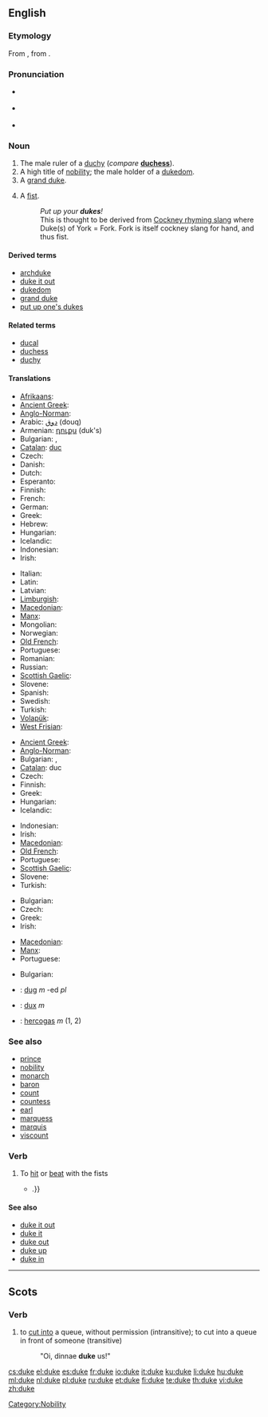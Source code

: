 {{also|Duke}}
==English==
{{wikipedia}}

===Etymology===
From {{etyl|fro}} {{term|lang=fro|duc}}, from {{etyl|la}} {{term|lang=la|dux}}.

===Pronunciation===
* {{a|Commonwealth}} {{IPA|/djuːk/}}
* {{a|US}} {{IPA|/duːk/ }}
* {{audio|en-us-duke.ogg|Audio (US)}}
*: {{rhymes|uːk}}

===Noun===
{{en-noun}}

# The male ruler of a [[duchy]] (''compare'' '''[[duchess]]''').
# A high title of [[nobility]]; the male holder of a [[dukedom]].
# A [[grand duke]].
# {{slang|usually in plural}} A [[fist]].
#: ''Put up your '''dukes'''!''
#: This is thought to be derived from [[Wikipedia:Cockney rhyming slang|Cockney rhyming slang]] where Duke(s) of York = Fork. Fork is itself cockney slang for hand, and thus fist.

====Derived terms====
* [[archduke]]
* [[duke it out]]
* [[dukedom]]
* [[grand duke]]
* [[put up one's dukes]]

====Related terms====
* [[ducal]]
* [[duchess]]
* [[duchy]]

====Translations====
{{trans-top|male ruler of a duchy}}
* [[Afrikaans]]: {{t-|af|hertog|xs=Afrikaans}}
* [[Ancient Greek]]: {{tø|grc|δούξ|sc=polytonic}}
* [[Anglo-Norman]]: {{tø|xno|duc}}
* Arabic: [[دوق]] (douq)
* Armenian: [[դուքս]] (duk's)
* Bulgarian: {{t|bg|херцог|m}}, {{t|bg|дук|m}}
* [[Catalan]]: [[duc]] {{m}}
* Czech: {{t-|cs|vévoda|m}}
* Danish: {{t-|da|hertug}}
* Dutch: {{t+|nl|hertog|m}}
* Esperanto: {{t-|eo|duko|xs=Esperanto}}
* Finnish: {{t-|fi|herttua}}
* French: {{t+|fr|duc|m}}
* German: {{t+|de|Herzog|m}}
* Greek: {{t|el|δούκας|m|tr=doúkas}}
* Hebrew: {{t+|he|דוכס}}
* Hungarian: {{t+|hu|herceg}}
* Icelandic: {{t-|is|hertogi|m}}
* Indonesian: {{t|id|adipati|xs=Indonesian}}
* Irish: {{t-|ga|diúc|m|xs=Irish}}
{{trans-mid}}
* Italian: {{t-|it|duca|m}}
* Latin: {{t+|la|dux|m}}
* Latvian: {{t|lv|herzogs|xs=Latvian}}
* [[Limburgish]]: {{t-|li|hertog|xs=Limburgish}}
* [[Macedonian]]: {{t-|mk|војвода|m|tr=vójvoda}}
* [[Manx]]: {{t-|gv|duic|xs=Manx}}
* Mongolian: {{t-|mn|гүн|tr=gün|sc=Cyrl|xs=Mongolian}}
* Norwegian: {{t-|no|hertug}}
* [[Old French]]: {{tø|fro|duc|m}}
* Portuguese: {{t+|pt|duque|m}}
* Romanian: {{t+|ro|duce|m}}
* Russian: {{t+|ru|герцог|m|tr=gértsog}}
* [[Scottish Gaelic]]: {{t-|gd|diùc|m|xs=Scottish Gaelic}}
* Slovene: {{t+|sl|vojvoda|m}}
* Spanish: {{t+|es|duque|m}}
* Swedish: {{t+|sv|hertig}}
* Turkish: {{t+|tr|dük}}
* [[Volapük]]: {{t+|vo|dük|xs=Volapük}}
* [[West Frisian]]: {{t-|fy|hartoch|xs=West Frisian}}
{{trans-bottom}}

{{trans-top|male holder of a dukedom}}
* [[Ancient Greek]]: {{tø|grc|δούξ|m|sc=polytonic}}
* [[Anglo-Norman]]: {{tø|xno|duc}}
* Bulgarian: {{t|bg|херцог|m}}, {{t|bg|дук|m}}
* [[Catalan]]: duc
* Czech: {{t-|cs|vévoda|m}}
* Finnish: {{t-|fi|herttua}}
* Greek: {{t|el|δούκας|m|tr=doúkas}}
* Hungarian: {{t+|hu|herceg}}
* Icelandic: {{t-|is|hertogi|m}}
{{trans-mid}}
* Indonesian: {{t|id|adipati|xs=Indonesian}}
* Irish: {{t-|ga|diúc|m|xs=Irish}}
* [[Macedonian]]: {{t-|mk|војвода|m|tr=vójvoda}}
* [[Old French]]: {{tø|fro|duc|m}}
* Portuguese: {{t+|pt|duque|m}}
* [[Scottish Gaelic]]: {{t-|gd|diùc|m|xs=Scottish Gaelic}}
* Slovene: {{t+|sl|vojvoda|m}}
* Turkish: {{t+|tr|dük}}
{{trans-bottom}}

{{trans-top|grand duke}}
* Bulgarian: {{t|bg|велик херцог|m}}
* Czech: {{t-|cs|velkovévoda|m}}
* Greek: {{t|el|μέγας δούκας|m|tr=mégas doúkas}}
* Irish: {{t-|ga|ard-diúc|m|xs=Irish}}
{{trans-mid}}
* [[Macedonian]]: {{t|mk|велик војвода|m|tr=vélik vójvoda}}
* [[Manx]]: {{t-|gv|ard-duic|m|xs=Manx}}
* Portuguese: {{t|pt|grão-duque}}
{{trans-bottom}}

{{trans-top|slang: fist}}
* Bulgarian: {{t|bg|юмрук|m}}
{{trans-mid}}
{{trans-bottom}}

<!--Remove this section once all of the translations below have been moved into the tables above.-->
{{checktrans-top}}
* {{ttbc|br}}: [[dug]] ''m'' -ed ''pl''
* {{ttbc|la}}: [[dux]] ''m''
* {{ttbc|lt}}: [[hercogas]] ''m'' (1, 2)
{{trans-bottom}}

===See also===
* [[prince]]
* [[nobility]]
* [[monarch]]
* [[baron]]
* [[count]]
* [[countess]]
* [[earl]]
* [[marquess]]
* [[marquis]]
* [[viscount]]

===Verb===
{{en-verb|duk|ed}}

# {{rare}} To [[hit]] or [[beat]] with the fists
#* {{quote-book|2003|John A. Dinan|Private Eyes in the Comics|isbn=159393002X|pageurl=http://books.google.com/books?id=7vvAzXjtBAcC&pg=PA65|page=65
|passage=It seems that PI Rainer was '''duked''' by his wife {{...|and he explores his feelings of being on the receiving end of a beating with the gal who is the object of their $300 case, Leila Burnett}}.}}

====See also====
* [[duke it out]]
* [[duke it]]
* [[duke out]]
* [[duke up]]
* [[duke in]]

----

==Scots==

===Verb===
{{sco-verb|dukes|dukin|dukit|dukit}}

# to [[cut in]]to a queue, without permission (intransitive); to cut into a queue in front of someone (transitive)
#: "Oi, dinnae '''duke''' us!"

[[Category:Nobility]]

[[cs:duke]]
[[el:duke]]
[[es:duke]]
[[fr:duke]]
[[io:duke]]
[[it:duke]]
[[ku:duke]]
[[li:duke]]
[[hu:duke]]
[[ml:duke]]
[[nl:duke]]
[[pl:duke]]
[[ru:duke]]
[[et:duke]]
[[fi:duke]]
[[te:duke]]
[[th:duke]]
[[vi:duke]]
[[zh:duke]]